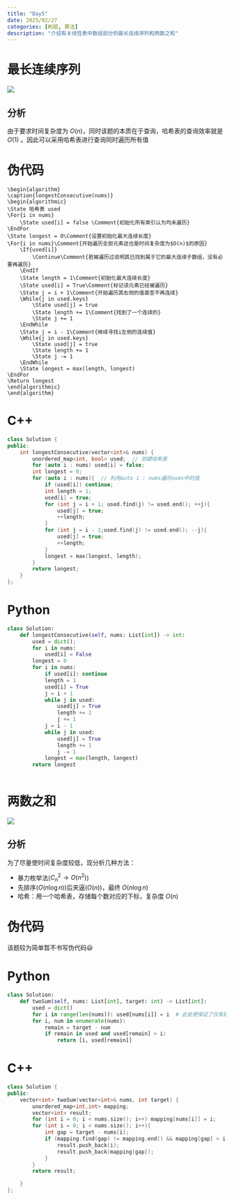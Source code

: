 ```yaml
---
title: "Day5"
date: 2025/02/27
categories: [刷题, 算法]
description: "介绍有关线性表中数组部分的最长连续序列和两数之和"
---
```


# 最长连续序列

![](images/paste-1.png)

::: callout-note
# 分析

由于要求时间复杂度为 $O(n)$，同时该题的本质在于查询，哈希表的查询效率就是 $O(1)$ 。因此可以采用哈希表进行查询同时遍历所有值
:::

::: panel-tabset
# 伪代码

``` pseudocode
\begin{algorithm}
\caption{longestConsecutive(nums)}
\begin{algorithmic}
\State 哈希表 used
\For{i in nums}
    \State used[i] = false \Comment{初始化所有索引认为均未遍历}
\EndFor
\State longest = 0\Comment{设置初始化最大连续长度}
\For{i in nums}\Comment{开始遍历全部元素这也是时间复杂度为$O(n)$的原因}
    \If{used[i]}
        \Continue\Comment{若被遍历过说明其已找到属于它的最大连续子数组，没有必要再遍历}
    \EndIf
    \State length = 1\Comment{初始化最大连续长度}
    \State used[i] = True\Comment{标记该元素已经被遍历}
    \State j = i + 1\Comment{开始遍历其右侧的值直至不再连续}
    \While{j in used.keys}
        \State used[j] = true
        \State length += 1\Comment{找到了一个连续的}
        \State j += 1
    \EndWhile
    \State j = i - 1\Comment{继续寻找i左侧的连续值}
    \While{j in used.keys}
        \State used[j] = true
        \State length += 1
        \State j -= 1
    \EndWhile
    \State longest = max(length, longest)
\EndFor
\Return longest
\end{algorithmic}
\end{algorithm}
```

# C++

``` cpp
class Solution {
public:
    int longestConsecutive(vector<int>& nums) {
        unordered_map<int, bool> used;  // 创建哈希表
        for (auto i : nums) used[i] = false;
        int longest = 0;
        for (auto i : nums){  // 利用auto i : nums遍历nums中的值
            if (used[i]) continue;
            int length = 1;
            used[i] = true;
            for (int j = i + 1; used.find(j) != used.end(); ++j){
                used[j] = true;
                ++length;
            }
            for (int j = i - 1;used.find(j) != used.end(); --j){
                used[j] = true;
                ++length;
            }
            longest = max(longest, length);
        }
        return longest;
    }
};
```

# Python

``` python
class Solution:
    def longestConsecutive(self, nums: List[int]) -> int:
        used = dict();
        for i in nums:
            used[i] = False
        longest = 0
        for i in nums:
            if used[i]: continue
            length = 1
            used[i] = True
            j = i + 1
            while j in used:
                used[j] = True
                length += 1
                j += 1
            j = i - 1
            while j in used:
                used[j] = True
                length += 1
                j -= 1
            longest = max(length, longest)
        return longest
        
```
:::

# 两数之和

![](images/paste-2.png)

::: callout-note
# 分析

为了尽量使时间复杂度较低，现分析几种方法：

-   暴力枚举法($C_n^2\to O(n^2)$)
-   先排序($O(n\log n)$)后夹逼($O(n)$)，最终 $O(n\log n)$
-   哈希：用一个哈希表，存储每个数对应的下标，复杂度 $O(n)$
:::

::: panel-tabset
# 伪代码

该题较为简单暂不书写伪代码😃

# Python

``` python
class Solution:
    def twoSum(self, nums: List[int], target: int) -> List[int]:
        used = dict()
        for i in range(len(nums)): used[nums[i]] = i  # 此处便保证了仅有较后的索引会留下在返回值时无需再判断索引的大小关系
        for i, num in enumerate(nums):
            remain = target - num
            if remain in used and used[remain] > i:
                return [i, used[remain]]
```

# C++

``` cpp
class Solution {
public:
    vector<int> twoSum(vector<int>& nums, int target) {
        unordered_map<int,int> mapping;
        vector<int> result;
        for (int i = 0; i < nums.size(); i++) mapping[nums[i]] = i;
        for (int i = 0; i < nums.size(); i++){
            int gap = target - nums[i];
            if (mapping.find(gap) != mapping.end() && mapping[gap] > i){
                result.push_back(i);
                result.push_back(mapping[gap]);
            }
        }
        return result;

    }
};
```
:::

